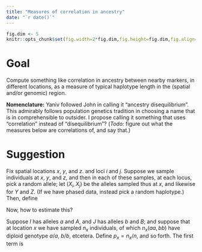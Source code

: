 ```yaml
---
title: "Measures of correlation in ancestry"
date: "`r date()`"
---
```


```r
fig.dim <- 5
knitr::opts_chunk$set(fig.width=2*fig.dim,fig.height=fig.dim,fig.align='center')
```

Goal
=====

Compute something like correlation in ancestry between nearby markers,
in different locations,
as a measure of typical haplotype length in the (spatial and/or genomic) region.

**Nomenclature:** Yaniv followed John in calling it "ancestry disequilibrium".
This admirably follows population genetics tradition
in choosing a name that is in comprehensible to outsider.
I propose calling it something that uses "correlation" instead of "disequilibrium"?
(*Todo:* figure out what the measures below are correlations of, and say that.)


Suggestion
==========

Fix spatial locations $x$, $y$, and $z$.
and loci $i$ and $j$.
Suppose we sample individuals at $x$, $y$, and $z$,
and then in each of these samples, at each locus, pick a random allele;
let $(X_i,X_j)$ be the alleles sampled thus at $x$, and likewise for $Y$ and $Z$.
(If we have phased data, instead pick a random haplotype.)
Then, define
\begin{align} \label{eqn:Dx_defn}
    D_x(i,j) = \P\{ X_i=Y_i\neq Z_i \and X_j=Y_j\neq Z_j\} - \P\{ X_i=Y_i \neq Z_i \} \P\{ X_j=Y_j \neq Z_j \} .
\end{align}

Now, how to estimate this?

Suppose $I$ has alleles $a$ and $A$, and $J$ has alleles $b$ and $B$;
and suppose that at location $x$ we have sampled $n_x$ individuals,
of which $n_x(aa,bb)$ have diploid genotype $a/a$, $b/b$, etcetera.
Define $p_x = n_x/n$, and so forth.
The first term is
\begin{align} \label{eqn:Dx_defn}
    \P\{ X_i=Y_i\neq Z_i \and X_j=Y_j\neq Z_j\} 
\end{align}
